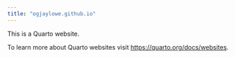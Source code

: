 ```yaml
---
title: "ogjaylowe.github.io"
---
```


This is a Quarto website.

To learn more about Quarto websites visit <https://quarto.org/docs/websites>.
